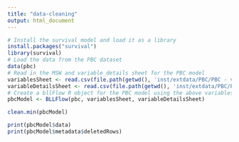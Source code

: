 ```yaml
---
title: "data-cleaning"
output: html_document
---
```


``` R
# Install the survival model and load it as a library
install.packages("survival")
library(survival)
# Load the data from the PBC dataset
data(pbc)
# Read in the MSW and variable_details sheet for the PBC model
variablesSheet <- read.csv(file.path(getwd(), 'inst/extdata/PBC/PBC - variables.csv'))
variableDetailsSheet <- read.csv(file.path(getwd(), 'inst/extdata/PBC/PBC - variable_details.csv'))
# Create a bllFlow R object for the PBC model using the above variables as args
pbcModel <- BLLFlow(pbc, variablesSheet, variableDetailsSheet)
```

```R
clean.min(pbcModel)

print(pbcModel$data)
print(pbcModel$metadata$deletedRows)
```
